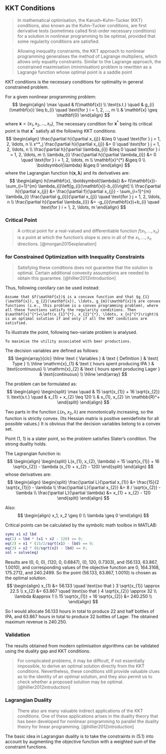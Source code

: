 
## KKT Conditions

> In mathematical optimisation, the Karush–Kuhn–Tucker (KKT) conditions, also known as the Kuhn–Tucker conditions, are first derivative tests (sometimes called first-order necessary conditions) for a solution in nonlinear programming to be optimal, provided that some regularity conditions are satisfied.

> Allowing inequality constraints, the KKT approach to nonlinear programming generalises the method of Lagrange multipliers, which allows only equality constraints. Similar to the Lagrange approach, the constrained maximisation (minimisation) problem is rewritten as a Lagrange function whose optimal point is a saddle point

KKT conditions is the necessary conditions for optimality in general constrained problem.

For a given nonlinear programming problem:
$$ \begin{align}
  \max \quad & f(\mathbf{x}) \\
  \text{s.t.} \quad & g_{i}(\mathbf{x}) \leq b_{i} \quad  \text{for } i = 1, 2, ..., m \\
  & \mathbf{x} \geq \mathbf{0}
\end{align} $$
where $\mathbf{x} = \left(x_{1}, x_{2}, \ldots, x_{n}\right)$, The necessary condition for $\mathbf{x}^{*}$ being its critical point is that $\mathbf{x}^{*}$ satisfy all the following KKT conditions:
$$ \begin{align}
  \frac{\partial h}{\partial x_{j}} &\leq 0 \quad \text{for } j = 1, 2, \ldots, n \\
  x^*_j \frac{\partial h}{\partial x_{j}} &= 0 \quad \text{for } j = 1, 2, \ldots, n \\
  \frac{\partial h}{\partial \lambda_{i}} &\leq 0 \quad \text{for  } i = 1, 2, \ldots, m \\
  \lambda_{i} \frac{\partial h}{\partial \lambda_{i}} &= 0 \quad \text{for  } i = 1, 2, \ldots, m \\
  \mathbf{x}^{*} &\geq 0 \\
  \boldsymbol{\lambda} &\geq 0
\end{align} $$
where the Lagrangian function $h(\mathbf{x}, \boldsymbol{\lambda})$ and its derivatives are:
$$ \begin{align}
  h(\mathbf{x}, \boldsymbol{\lambda}) &= f(\mathbf{x})-\sum_{i=1}^{m} \lambda_{i}\left[g_{i}(\mathbf{x})-b_{i}\right] \\
  \frac{\partial h}{\partial x_{j}} &= \frac{\partial f}{\partial x_{j}} - \sum_{i=1}^{m} \lambda_{i} \frac{\partial g_{i}}{\partial x_{j}} \quad \text{for } j = 1, 2, \ldots, n \\
  \frac{\partial h}{\partial \lambda_{i}} &= -g_{i}(\mathbf{x})+b_{i} \quad \text{for  } i = 1, 2, \ldots, m
\end{align} $$

### Critical Point

> A critical point for a real-valued and differentiable function $f\left(x_{1}, \ldots, x_{n}\right)$ is a point at which the function's slope is zero in all of the $x_{1}, \ldots, x_{n}$ directions. [@morgan2015explanation]

### for Constrained Optimization with Inequality Constraints

> Satisfying these conditions does not guarantee that the solution is optimal. Certain additional convexity assumptions are needed to obtain this guarantee. [@hillier2012introduction]

Thus, following corollary can be used instead:

```corollary
Assume that $f(\mathbf{x})$ is a concave function and that $g_{1}(\mathbf{x}), g_{2}(\mathbf{x}), \ldots, g_{m}(\mathbf{x})$ are convex functions (i.e., this problem is a convex programming problem), where all these functions satisfy the regularity conditions. Then $\mathbf{x}^{*}=\left(x_{1}^{*}, x_{2}^{*}, \ldots, x_{n}^{*}\right)$ is an optimal solution if and only if all the KKT conditions are satisfied.
```

To illustrate the point, following two-variate problem is analysed.

```example
To maximise the utility associated with beer productions.
```

The decision variables are defined as follows:
$$ \begin{array}{clc}
\hline
\text { Variables } & \text { Definition } & \text{ Type } \\
\hline
\mathrm{x}_{1} & \text { hours spent producing IPA } & \text{continuous} \\
\mathrm{x}_{2} & \text { hours spent producing Lager } & \text{continuous} \\
\hline
\end{array} $$

The problem can be formulated as:
$$ \begin{align} \begin{split}
    \max \quad & 15 \sqrt{x_{1}} + 16 \sqrt{x_{2}} \\
    \text{s.t.} \quad & x_{1} + x_{2} \leq 120 \\
    & x_{1}, x_{2} \in \mathbb{R}^+
\end{split} \end{align} $$

Two parts in the function $L(x_{1}, x_{2}, \lambda)$ are monotonically increasing, so the function is strictly convex. (Its Hessian matrix is positive semidefinite for all possible values.) It is obvious that the decision variables belong to a convex set.

Point (1, 1) is a slater point, so the problem satisfies Slater's condition. The strong duality holds.

The Lagrangian function is:
$$ \begin{align} \begin{split}
  L(x_{1}, x_{2}, \lambda) = 15 \sqrt{x_{1}} + 16 \sqrt{x_{2}} - \lambda (x_{1} + x_{2} - 120)
\end{split} \end{align} $$
whose derivatives are:
$$ \begin{align} \begin{split}
  \frac{\partial L}{\partial x_{1}} &= \frac{15}{2 \sqrt{x_{1}}} - \lambda \\
  \frac{\partial L}{\partial x_{2}} &= 8 / \sqrt{x_{2}} - \lambda \\
  \frac{\partial L}{\partial \lambda} &= x_{1} + x_{2} - 120
\end{split} \end{align} $$

Also:
$$ \begin{align}
  x_1, x_2 \geq 0 \\
  \lambda \geq 0
\end{align} $$

Critical points can be calculated by the symbolic math toolbox in MATLAB:

```matlab
syms x1 x2 lbd
eq(1) = lbd * (x1 + x2 - 120) == 0;
eq(2) = x1 * (15/2/sqrt(x1) - lbd) == 0;
eq(3) = x2 * (8/sqrt(x2) - lbd) == 0;
sol = solve(eq)
```

Results are (0, 0, 0), (120, 0, 0.6847), (0, 120, 0.7303), and (56.133, 63.867, 1.0010), and corresponding values of the objective function are 0, 164.3168, 175.2712, and 240.2499. So the point (56.133, 63.867, 1.0010) is chosen as the optimal solution.
$$ \begin{align}
    x_{1} &= 56.133 \quad \text{so that  } 3 \sqrt{x_{1}} \approx 22.5 \\
    x_{2} &= 63.867 \quad \text{so that  } 4 \sqrt{x_{2}} \approx 32 \\
    \lambda &\approx 1 \\
    15 \sqrt{x_{1}} + 16 \sqrt{x_{2}} &= 240.250 \\
\end{align} $$

So I would allocate 56.133 hours in total to produce 22 and half bottles of IPA, and 63.867 hours in total to produce 32 bottles of Lager. The obtained maximum revenue is 240.250.

### Validation

The results obtained from modern optimisation algorithms can be validated using the duality gap and KKT conditions.

> For complicated problems, it may be difficult, if not essentially impossible, to derive an optimal solution directly from the KKT conditions. Nevertheless, these conditions still provide valuable clues as to the identity of an optimal solution, and they also permit us to check whether a proposed solution may be optimal. [@hillier2012introduction]

### Lagrangian Duality

> There also are many valuable indirect applications of the KKT conditions. One of these applications arises in the duality theory that has been developed for nonlinear programming to parallel the duality theory for linear programming. [@hillier2012introduction]

The basic idea in Lagrangian duality is to take the constraints in (5.1) into account by augmenting the objective function with a weighted sum of the constraint functions.
